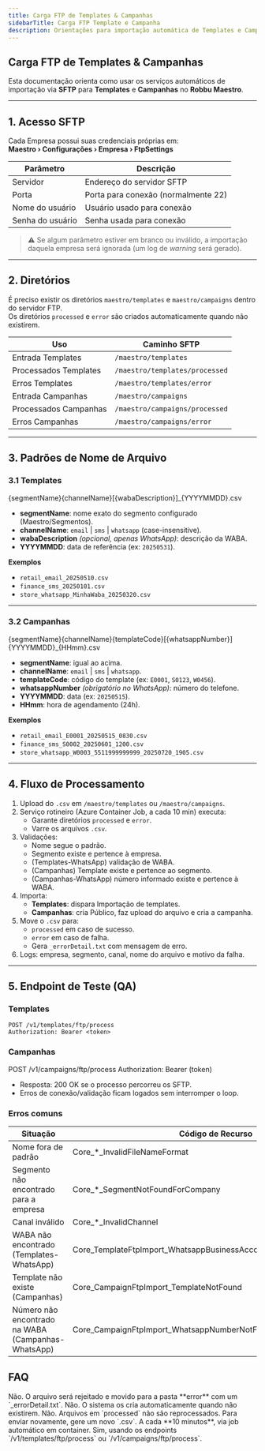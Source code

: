 ```yaml
---
title: Carga FTP de Templates & Campanhas
sidebarTitle: Carga FTP Template e Campanha
description: Orientações para importação automática de Templates e Campanhas via SFTP no Robbu Maestro, incluindo padrões de arquivos, diretórios e fluxo de processamento.
---
```


## Carga FTP de Templates & Campanhas  

Esta documentação orienta como usar os serviços automáticos de importação via **SFTP** para **Templates** e **Campanhas** no **Robbu Maestro**.  

---

## 1. Acesso SFTP  
Cada Empresa possui suas credenciais próprias em:  
**Maestro › Configurações › Empresa › FtpSettings**

| Parâmetro        | Descrição                                |
|------------------|------------------------------------------|
| Servidor         | Endereço do servidor SFTP                |
| Porta            | Porta para conexão (normalmente 22)      |
| Nome do usuário  | Usuário usado para conexão               |
| Senha do usuário | Senha usada para conexão                 |

> ⚠️ Se algum parâmetro estiver em branco ou inválido, a importação daquela empresa será ignorada (um log de *warning* será gerado).

---

## 2. Diretórios  

É preciso existir os diretórios `maestro/templates` e `maestro/campaigns` dentro do servidor FTP.  
Os diretórios `processed` e `error` são criados automaticamente quando não existirem.  

| Uso                      | Caminho SFTP                   |
|--------------------------|--------------------------------|
| Entrada Templates        | `/maestro/templates`           |
| Processados Templates    | `/maestro/templates/processed` |
| Erros Templates          | `/maestro/templates/error`     |
| Entrada Campanhas        | `/maestro/campaigns`           |
| Processados Campanhas    | `/maestro/campaigns/processed` |
| Erros Campanhas          | `/maestro/campaigns/error`     |

---

## 3. Padrões de Nome de Arquivo  

### 3.1 Templates  

{segmentName}{channelName}[{wabaDescription}]_{YYYYMMDD}.csv

- **segmentName**: nome exato do segmento configurado (Maestro/Segmentos).  
- **channelName**: `email` | `sms` | `whatsapp` (case-insensitive).  
- **wabaDescription** *(opcional, apenas WhatsApp)*: descrição da WABA.  
- **YYYYMMDD**: data de referência (ex: `20250531`).  

**Exemplos**  
- `retail_email_20250510.csv`  
- `finance_sms_20250101.csv`  
- `store_whatsapp_MinhaWaba_20250320.csv`  

---

### 3.2 Campanhas  

{segmentName}{channelName}{templateCode}[{whatsappNumber}]{YYYYMMDD}_{HHmm}.csv

- **segmentName**: igual ao acima.  
- **channelName**: `email` | `sms` | `whatsapp`.  
- **templateCode**: código do template (ex: `E0001`, `S0123`, `W0456`).  
- **whatsappNumber** *(obrigatório no WhatsApp)*: número do telefone.  
- **YYYYMMDD**: data (ex: `20250515`).  
- **HHmm**: hora de agendamento (24h).  

**Exemplos**  
- `retail_email_E0001_20250515_0830.csv`  
- `finance_sms_S0002_20250601_1200.csv`  
- `store_whatsapp_W0003_5511999999999_20250720_1905.csv`  

---

## 4. Fluxo de Processamento  

1. Upload do `.csv` em `/maestro/templates` ou `/maestro/campaigns`.  
2. Serviço rotineiro (Azure Container Job, a cada 10 min) executa:  
   - Garante diretórios `processed` e `error`.  
   - Varre os arquivos `.csv`.  
3. Validações:  
   - Nome segue o padrão.  
   - Segmento existe e pertence à empresa.  
   - (Templates-WhatsApp) validação de WABA.  
   - (Campanhas) Template existe e pertence ao segmento.  
   - (Campanhas-WhatsApp) número informado existe e pertence à WABA.  
4. Importa:  
   - **Templates**: dispara Importação de templates.  
   - **Campanhas**: cria Público, faz upload do arquivo e cria a campanha.  
5. Move o `.csv` para:  
   - `processed` em caso de sucesso.  
   - `error` em caso de falha.  
   - Gera `_errorDetail.txt` com mensagem de erro.  
6. Logs: empresa, segmento, canal, nome do arquivo e motivo da falha.  

---

## 5. Endpoint de Teste (QA)  

### Templates  

```http
POST /v1/templates/ftp/process
Authorization: Bearer <token>
```

### Campanhas

POST /v1/campaigns/ftp/process
Authorization: Bearer (token)
- Resposta: 200 OK se o processo percorreu os SFTP.
- Erros de conexão/validação ficam logados sem interromper o loop.

### Erros comuns
| Situação                                           | Código de Recurso                                                     |
| -------------------------------------------------- | --------------------------------------------------------------------- |
| Nome fora de padrão                                | Core\_\*\_InvalidFileNameFormat                                       |
| Segmento não encontrado para a empresa             | Core\_\*\_SegmentNotFoundForCompany                                   |
| Canal inválido                                     | Core\_\*\_InvalidChannel                                              |
| WABA não encontrado (Templates-WhatsApp)           | Core\_TemplateFtpImport\_WhatsappBusinessAccountNotFoundByDescription |
| Template não existe (Campanhas)                    | Core\_CampaignFtpImport\_TemplateNotFound                             |
| Número não encontrado na WABA (Campanhas-WhatsApp) | Core\_CampaignFtpImport\_WhatsappNumberNotFound                       |


## FAQ

<AccordionGroup>

<Accordion title="Posso enviar arquivos sem seguir o padrão de nomenclatura?">
Não. O arquivo será rejeitado e movido para a pasta **error** com um `_errorDetail.txt`.
</Accordion>

<Accordion title="Preciso recriar os diretórios processed e error manualmente?">
Não. O sistema os cria automaticamente quando não existirem.
</Accordion>

<Accordion title="Posso reaproveitar um arquivo já processado?">
Não. Arquivos em `processed` não são reprocessados. Para enviar novamente, gere um novo `.csv`.
</Accordion>

<Accordion title="Com que frequência os arquivos são processados?">
A cada **10 minutos**, via job automático em container.
</Accordion>

<Accordion title="É possível simular o processo em ambiente de QA?">
Sim, usando os endpoints `/v1/templates/ftp/process` ou `/v1/campaigns/ftp/process`.
</Accordion>

</AccordionGroup>

